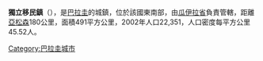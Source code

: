 '''獨立移民鎮'''（{{lang-es|Colonia Independencia}}），是[[巴拉圭|巴拉圭]]的城鎮，位於該國東南部，由[[瓜伊拉省|瓜伊拉省]]負責管轄，距離[[亞松森|亞松森]]180公里，面積491平方公里，2002年人口22,351，人口密度每平方公里45.52人。

{{Coord|25|43|S|56|14|W|display=title}}

{{Paraguay-geo-stub}}
[[Category:巴拉圭城市|Category:巴拉圭城市]]